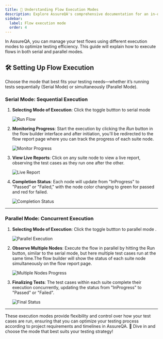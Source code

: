 ```yaml
---
title: 🚀 Understanding Flow Execution Modes
description: Explore AssureQA's comprehensive documentation for an in-depth look at our services and tools.
sidebar:
  label: Flow execution mode
  order: 4
---
```


In AssureQA, you can manage your test flows using different execution modes to optimize testing efficiency. This guide will explain how to execute flows in both serial and parallel modes.

## 🛠️ Setting Up Flow Execution

Choose the mode that best fits your testing needs—whether it’s running tests sequentially (Serial Mode) or simultaneously (Parallel Mode).

### Serial Mode: Sequential Execution

1. **Selecting Mode of Execution**:
   Click the toggle buttton to serial mode 

   ![Run Flow](./TestFlowImages/MODE1.png)

2. **Monitoring Progress**:
   Start the execution by clicking the *Run* button in the flow builder interface and after initiation, you'll be redirected to the flow report page where you can track the progress of each suite node.

   ![Monitor Progress](./TestFlowImages/MODE2.png)

3. **View Live Reports**:
   Click on any suite node to view a live report, observing the test cases as they run one after the other.

   ![Live Report](./TestFlowImages/MODE4.png)

4. **Completion Status**:
   Each node will update from "InProgress" to "Passed" or "Failed," with the node color changing to green for passed and red for failed.

   ![Completion Status](./TestFlowImages/MODE5.png)

---

### Parallel Mode: Concurrent Execution

1. **Selecting Mode of Execution**:
   Click the toggle buttton to parallel mode .

   ![Parallel Execution](./TestFlowImages/MODE6.png)

2. **Observe Multiple Nodes**:
   Execute the flow in parallel by hitting the Run button, similar to the serial mode, but here multiple test cases run at the same time.The flow builder will show the status of each suite node simultaneously on the flow report page.

   ![Multiple Nodes Progress](./TestFlowImages/MODE7.png)

3. **Finalizing Tests**:
   The test cases within each suite complete their execution concurrently, updating the status from "InProgress" to "Passed" or "Failed".

   ![Final Status](./TestFlowImages/MODE9.png)

---

These execution modes provide flexibility and control over how your test cases are run, ensuring that you can optimize your testing process according to project requirements and timelines in AssureQA. 🌟 Dive in and choose the mode that best suits your testing strategy!
